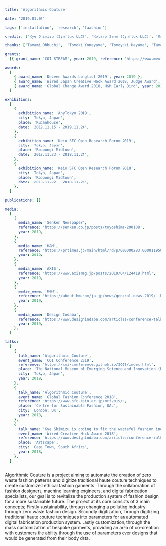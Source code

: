 ```yaml
---
title: 'Algorithmic Couture'

date: '2019.01.02'

tags: ['installation', 'research', 'faashion']

credits: ['Kye Shimizu (Synflux LLC)', 'Kotaro Sano (Synflux LLC)', 'Kazuya Kawasaki (Synflux LLC)', 'Yusuke Fujihira(archiroid LLC)']

thanks: ['Tamami Ohbuchi',  'Tomoki Yoneyama', 'Tomoyuki Hayama', 'Tamami Ohbuchi', 'Kenta Tanaka']

grants:
  [{ grant_name: 'COI STREAM', year: 2019, reference: 'https://www.mext.go.jp/a_menu/kagaku/coi/' }]

awards:
  [
    { award_name: 'Dezeen Awards Longlist 2019', year: 2019 },
    { award_name: 'Wired Japan Creative Hack Award 2018, Judge Award', year: 2018 },
    { award_name: 'Global Change Award 2018, H&M Early Bird', year: 2018 },
  ]

exhibitions:
  [
    {
      exhibition_name: 'AnyTokyo 2019',
      city: 'Tokyo, Japan',
      place: 'Kudanhouse',
      date: '2019.11.15 - 2019.11.24',
    },
    {
      exhibition_name: 'Keio SFC Open Research Forum 2019',
      city: 'Tokyo, Japan',
      place: 'Roppongi Midtown',
      date: '2018.11.23 - 2018.11.24',
    },
    {
      exhibition_name: 'Keio SFC Open Research Forum 2018',
      city: 'Tokyo, Japan',
      place: 'Roppongi Midtown',
      date: '2018.11.22 - 2018.11.23',
    },
  ]

publications: []

media:
  [
    {
      media_name: 'Senken Newspaper',
      reference: 'https://senken.co.jp/posts/toyoshima-200108',
      year: 2019,
    },
    {
      media_name: 'H&M',
      reference: 'https://prtimes.jp/main/html/rd/p/000000283.000011958.html',
      year: 2019,
    },
    {
      media_name: 'AXIS',
      reference: 'https://www.axismag.jp/posts/2019/04/124419.html',
      year: 2019,
    },
    {
      media_name: 'H&M',
      reference: 'https://about.hm.com/ja_jp/news/general-news-2019/_.html',
      year: 2019,
    },
    {
      media_name: 'Design Indaba',
      reference: 'https://www.designindaba.com/articles/conference-talks/kye-shimizu-coding-fix-wasteful-fashion-industry',
      year: 2019,
    },
  ]

talks:
  [
    {
      talk_name: 'Algorithmic Couture',
      event_name: 'COI Conference 2019',
      reference: 'https://coi-conference.github.io/2019/index.html',
      place: 'The National Museum of Emerging Science and Innovation (Miraikan)',
      city: 'Tokyo, Japan',
      year: 2019,
    },
    {
      talk_name: 'Algorithmic Couture',
      event_name: 'Global Fashion Conference 2018',
      reference: 'https://www.sfc.keio.ac.jp/orf2019/',
      place: 'Centre for Sustainable Fashion, UAL',
      city: 'London, UK',
      year: 2018,
    },
    {
      talk_name: 'Kye Shimizu is coding to fix the wasteful fashion industry ',
      event_name: 'Wired Creative Hack Award 2018',
      reference: 'https://www.designindaba.com/articles/conference-talks/kye-shimizu-coding-fix-wasteful-fashion-industry',
      place: 'Artscape',
      city: 'Cape Town, South Africa',
      year: 2018,
    },
  ]
---
```


 Algorithmic Couture is a project aiming to automate the creation of zero waste fashion patterns and digitize traditional haute couture techniques to create customized ethical fashion garments. Through the collaboration of fashion designers, machine learning engineers, and digital fabrication specialists, our goal is to revitalize the production system of fashion design for a more sustainable future. The project at its core consists of 3 main concepts; Firstly sustainability, through changing a polluting industry through zero waste fashion design. Secondly digitization, through digitizing traditional haute couture techniques into parameters for an automated digital fabrication production system. Lastly customization, through the mass customization of bespoke garments, providing an area of co-creation with customers the ability through the use of parameters over designs that would be generated from their body data.

